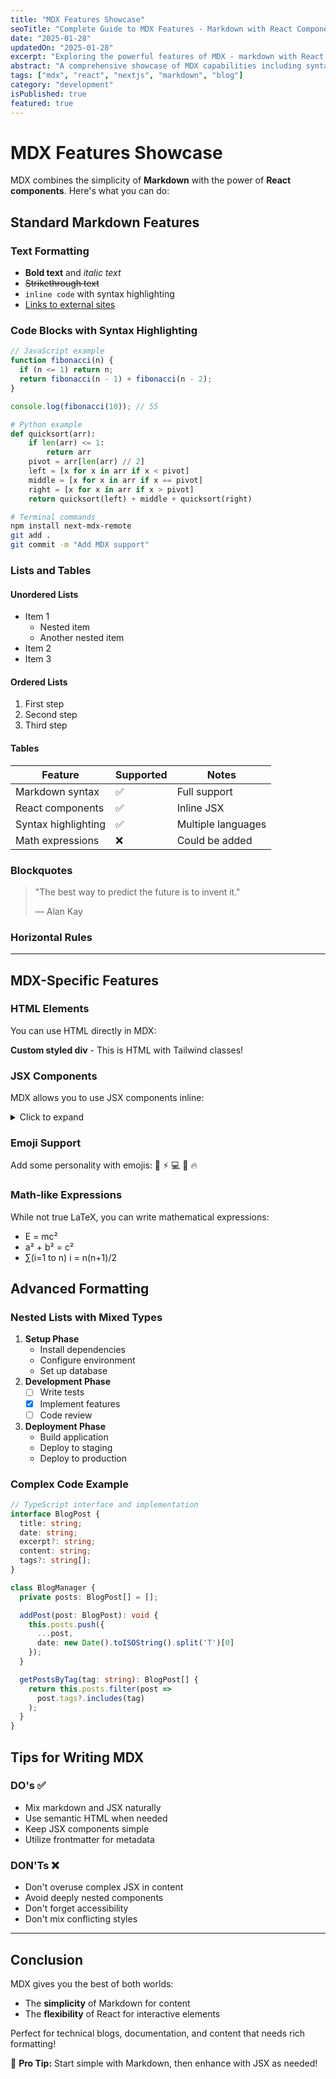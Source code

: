 ```yaml
---
title: "MDX Features Showcase"
seoTitle: "Complete Guide to MDX Features - Markdown with React Components"
date: "2025-01-28"
updatedOn: "2025-01-28"
excerpt: "Exploring the powerful features of MDX - markdown with React components!"
abstract: "A comprehensive showcase of MDX capabilities including syntax highlighting, interactive elements, and custom components for modern blog development."
tags: ["mdx", "react", "nextjs", "markdown", "blog"]
category: "development"
isPublished: true
featured: true
---
```


# MDX Features Showcase

MDX combines the simplicity of **Markdown** with the power of **React components**. Here's what you can do:

## Standard Markdown Features

### Text Formatting
- **Bold text** and *italic text*
- ~~Strikethrough text~~
- `inline code` with syntax highlighting
- [Links to external sites](https://nextjs.org)

### Code Blocks with Syntax Highlighting

```javascript
// JavaScript example
function fibonacci(n) {
  if (n <= 1) return n;
  return fibonacci(n - 1) + fibonacci(n - 2);
}

console.log(fibonacci(10)); // 55
```

```python
# Python example
def quicksort(arr):
    if len(arr) <= 1:
        return arr
    pivot = arr[len(arr) // 2]
    left = [x for x in arr if x < pivot]
    middle = [x for x in arr if x == pivot]
    right = [x for x in arr if x > pivot]
    return quicksort(left) + middle + quicksort(right)
```

```bash
# Terminal commands
npm install next-mdx-remote
git add .
git commit -m "Add MDX support"
```

### Lists and Tables

#### Unordered Lists
- Item 1
  - Nested item
  - Another nested item
- Item 2
- Item 3

#### Ordered Lists
1. First step
2. Second step
3. Third step

#### Tables
| Feature | Supported | Notes |
|---------|-----------|-------|
| Markdown syntax | ✅ | Full support |
| React components | ✅ | Inline JSX |
| Syntax highlighting | ✅ | Multiple languages |
| Math expressions | ❌ | Could be added |

### Blockquotes

> "The best way to predict the future is to invent it."
> 
> — Alan Kay

### Horizontal Rules

---

## MDX-Specific Features

### HTML Elements
You can use HTML directly in MDX:

<div className="p-4 bg-gray-100 dark:bg-gray-800 rounded-lg mb-4">
  <strong>Custom styled div</strong> - This is HTML with Tailwind classes!
</div>

### JSX Components
MDX allows you to use JSX components inline:

<details>
<summary>Click to expand</summary>

This content is hidden by default and can be expanded!

You can put any markdown content here:
- Lists
- **Bold text**
- `Code snippets`

</details>

### Emoji Support
Add some personality with emojis: 🚀 ⚡ 💻 🎉 🔥

### Math-like Expressions
While not true LaTeX, you can write mathematical expressions:
- E = mc²
- a² + b² = c²
- ∑(i=1 to n) i = n(n+1)/2

## Advanced Formatting

### Nested Lists with Mixed Types
1. **Setup Phase**
   - Install dependencies
   - Configure environment
   - Set up database
2. **Development Phase** 
   - [ ] Write tests
   - [x] Implement features
   - [ ] Code review
3. **Deployment Phase**
   - Build application
   - Deploy to staging
   - Deploy to production

### Complex Code Example

```typescript
// TypeScript interface and implementation
interface BlogPost {
  title: string;
  date: string;
  excerpt?: string;
  content: string;
  tags?: string[];
}

class BlogManager {
  private posts: BlogPost[] = [];

  addPost(post: BlogPost): void {
    this.posts.push({
      ...post,
      date: new Date().toISOString().split('T')[0]
    });
  }

  getPostsByTag(tag: string): BlogPost[] {
    return this.posts.filter(post => 
      post.tags?.includes(tag)
    );
  }
}
```

## Tips for Writing MDX

### DO's ✅
- Mix markdown and JSX naturally
- Use semantic HTML when needed
- Keep JSX components simple
- Utilize frontmatter for metadata

### DON'Ts ❌
- Don't overuse complex JSX in content
- Avoid deeply nested components
- Don't forget accessibility
- Don't mix conflicting styles

---

## Conclusion

MDX gives you the best of both worlds:
- The **simplicity** of Markdown for content
- The **flexibility** of React for interactive elements

Perfect for technical blogs, documentation, and content that needs rich formatting!

<div className="text-center mt-8 p-4 border-2 border-dashed border-blue-500 rounded-lg">
  🎯 <strong>Pro Tip:</strong> Start simple with Markdown, then enhance with JSX as needed!
</div>